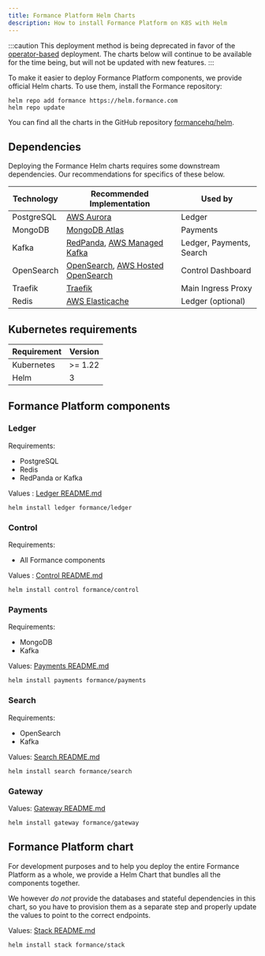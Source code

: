 ```yaml
---
title: Formance Platform Helm Charts
description: How to install Formance Platform on K8S with Helm
---
```


:::caution
This deployment method is being deprecated in favor of the [operator-based](/v1.10/deployment/cloudprem/intro) deployment. The charts below will continue to be available for the time being, but will not be updated with new features.
:::

To make it easier to deploy Formance Platform components, we provide official Helm charts. To use them, install the Formance repository:

    helm repo add formance https://helm.formance.com
    helm repo update

You can find all the charts in the GitHub repository [formancehq/helm](https://github.com/formancehq/helm).

<Warning/>

## Dependencies

Deploying the Formance Helm charts requires some downstream dependencies. Our recommendations for specifics of these below.

| Technology | Recommended Implementation | Used by |
|------------|---------------------------|---------|
| PostgreSQL | [AWS Aurora](https://aws.amazon.com/rds/aurora/) | Ledger |
| MongoDB | [MongoDB Atlas](https://www.mongodb.com/atlas) | Payments |
| Kafka | [RedPanda](https://redpanda.com/), [AWS Managed Kafka](https://aws.amazon.com/msk/) | Ledger, Payments, Search |
| OpenSearch | [OpenSearch](https://opensearch.org/), [AWS Hosted OpenSearch](https://aws.amazon.com/opensearch/) | Control Dashboard |
| Traefik | [Traefik](https://traefik.io/) | Main Ingress Proxy |
| Redis | [AWS Elasticache](https://aws.amazon.com/elasticache/) | Ledger (optional) |

## Kubernetes requirements

| Requirement | Version |
|-------------|---------|
| Kubernetes | >= 1.22 |
| Helm | 3 |

## Formance Platform components

### Ledger

Requirements:
- PostgreSQL
- Redis
- RedPanda or Kafka

Values : [Ledger README.md](https://github.com/numary/helm/blob/main/charts/ledger/README.md)

```shell
helm install ledger formance/ledger
```

### Control

Requirements:
- All Formance components

Values : [Control README.md](https://github.com/numary/helm/blob/main/charts/control/README.md)

```shell
helm install control formance/control
```

### Payments

Requirements:
- MongoDB
- Kafka

Values: [Payments README.md](https://github.com/numary/helm/blob/main/charts/payments/README.md)

    helm install payments formance/payments

### Search

Requirements:
- OpenSearch
- Kafka

Values: [Search README.md](https://github.com/numary/helm/blob/main/charts/search/README.md)


```shell
helm install search formance/search
```

### Gateway

Values: [Gateway README.md](https://github.com/numary/helm/blob/main/charts/gateway/README.md)

```shell
helm install gateway formance/gateway
```

## Formance Platform chart

For development purposes and to help you deploy the entire Formance Platform as a whole, we provide a Helm Chart that bundles all the components together.

We however *do not* provide the databases and stateful dependencies in this chart, so you have to provision them as a separate step and properly update the values to point to the correct endpoints.

Values: [Stack README.md](https://github.com/numary/helm/blob/main/charts/stack/README.md)

```shell
helm install stack formance/stack
```
